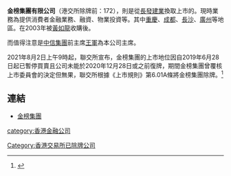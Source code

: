 '''金榜集團有限公司'''（港交所除牌前：172），則是從[[長發建業|長發建業]]換取上市的。現時業務為提供消費者金融業務、融資、物業投資等。其中[[重慶|重慶]]、[[成都|成都]]、[[長沙|長沙]]、[[廣州|廣州]]等地區。在2003年被[[黃如龍|黃如龍]]收購後。

而值得注意是[[中国中信集团|中信集團]]前主席[[王軍|王軍]]為本公司主席。

2021年8月2日上午9時起，聯交所宣布，金榜集團的上市地位因自2019年6月28日起已暫停買賣且公司未能於2020年12月28日或之前復牌，期間金榜集團曾覆核上市委員會的決定但無果，聯交所根據《上市規則》第6.01A條將金榜集團除牌。<ref>{{Cite web|title=通告 – 關於金榜集團控股有限公司 （於香港註冊成立的有限公司） （股份代號：172）取消上市地位|url=https://www.hkex.com.hk/News/Regulatory-Announcements/2021/210729news?sc_lang=zh-HK|access-date=2022-01-17|work=www.hkex.com.hk|language=zh-HK}}</ref>

== 連結 ==
*[http://www.goldbondgroup.com 金榜集團] {{Wayback|url=http://www.goldbondgroup.com/ |date=20190701055559 }}
[[category:香港金融公司|category:香港金融公司]]
[[Category:香港交易所已除牌公司|Category:香港交易所已除牌公司]]